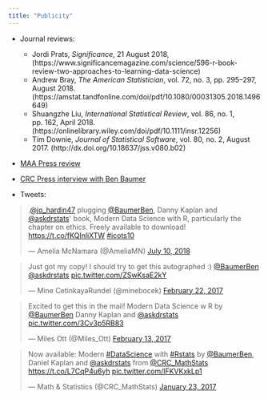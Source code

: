```yaml
---
title: "Publicity"
---
```



- Journal reviews: 
    - Jordi Prats, *Significance*, 21 August 2018,  (https://www.significancemagazine.com/science/596-r-book-review-two-approaches-to-learning-data-science)
    - Andrew Bray, *The American Statistician*, vol. 72, no. 3, pp. 295--297, August 2018. (https://amstat.tandfonline.com/doi/pdf/10.1080/00031305.2018.1496649)
    - Shuangzhe Liu, *International Statistical Review*, vol. 86, no. 1, pp. 162, April 2018. (https://onlinelibrary.wiley.com/doi/pdf/10.1111/insr.12256)
    - Tim Downie, *Journal of Statistical Software*, vol. 80, no. 2, August 2017. (http://dx.doi.org/10.18637/jss.v080.b02)
- [MAA Press review](http://www.maa.org/press/maa-reviews/modern-data-science-with-r?r=mathfeed)
- [CRC Press interview with Ben Baumer](https://www.crcpress.com/go/baumer_interview?utm_source=CRCPress&utm_medium=cms&utm_campaign=170200780)

- Tweets:

<blockquote class="twitter-tweet" data-lang="en"><p lang="en" dir="ltr">.<a href="https://twitter.com/jo_hardin47?ref_src=twsrc%5Etfw">@jo_hardin47</a> plugging <a href="https://twitter.com/BaumerBen?ref_src=twsrc%5Etfw">@BaumerBen</a>, Danny Kaplan and <a href="https://twitter.com/askdrstats?ref_src=twsrc%5Etfw">@askdrstats</a>&#39; book, Modern Data Science with R, particularly the chapter on ethics. Freely available to download! <a href="https://t.co/fKQInliXTW">https://t.co/fKQInliXTW</a> <a href="https://twitter.com/hashtag/icots10?src=hash&amp;ref_src=twsrc%5Etfw">#icots10</a></p>&mdash; Amelia McNamara (@AmeliaMN) <a href="https://twitter.com/AmeliaMN/status/1016563864664793090?ref_src=twsrc%5Etfw">July 10, 2018</a></blockquote>
<script async src="https://platform.twitter.com/widgets.js" charset="utf-8"></script>


<blockquote class="twitter-tweet" data-lang="en"><p lang="en" dir="ltr">Just got my copy! I should try to get this autographed :) <a href="https://twitter.com/BaumerBen">@BaumerBen</a> <a href="https://twitter.com/askdrstats">@askdrstats</a> <a href="https://t.co/ZSwKsaE2kY">pic.twitter.com/ZSwKsaE2kY</a></p>&mdash; Mine CetinkayaRundel (@minebocek) <a href="https://twitter.com/minebocek/status/834430820475629568">February 22, 2017</a></blockquote>
<script async src="//platform.twitter.com/widgets.js" charset="utf-8"></script>

<blockquote class="twitter-tweet" data-lang="en"><p lang="en" dir="ltr">Excited to get this in the mail! Modern Data Science w R by <a href="https://twitter.com/BaumerBen">@BaumerBen</a> Danny Kaplan and <a href="https://twitter.com/askdrstats">@askdrstats</a> <a href="https://t.co/3Cv3p5RB83">pic.twitter.com/3Cv3p5RB83</a></p>&mdash; Miles Ott (@Miles_Ott) <a href="https://twitter.com/Miles_Ott/status/831138723249156096">February 13, 2017</a></blockquote>
<script async src="//platform.twitter.com/widgets.js" charset="utf-8"></script>

<blockquote class="twitter-tweet" data-cards="hidden" data-lang="en"><p lang="en" dir="ltr">Now available: Modern <a href="https://twitter.com/hashtag/DataScience?src=hash">#DataScience</a> with <a href="https://twitter.com/hashtag/Rstats?src=hash">#Rstats</a> by <a href="https://twitter.com/BaumerBen">@BaumerBen</a>, Daniel Kaplan and <a href="https://twitter.com/askdrstats">@askdrstats</a> from <a href="https://twitter.com/CRC_MathStats">@CRC_MathStats</a> <a href="https://t.co/L7CqP4u6yh">https://t.co/L7CqP4u6yh</a> <a href="https://t.co/lFKVKxkLp1">pic.twitter.com/lFKVKxkLp1</a></p>&mdash; Math &amp; Statistics (@CRC_MathStats) <a href="https://twitter.com/CRC_MathStats/status/823553342425202688">January 23, 2017</a></blockquote>
<script async src="//platform.twitter.com/widgets.js" charset="utf-8"></script>

